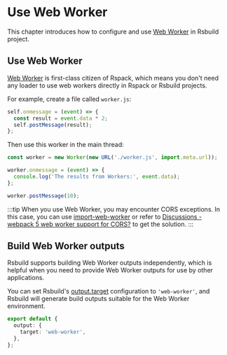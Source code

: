# Use Web Worker

This chapter introduces how to configure and use [Web Worker](https://developer.mozilla.org/en-US/docs/Web/API/Web_Workers_API/Using_web_workers) in Rsbuild project.


<WebWorker />

## Use Web Worker

[Web Worker](https://developer.mozilla.org/en-US/docs/Web/API/Web_Workers_API/Using_web_workers) is first-class citizen of Rspack, which means you don't need any loader to use web workers directly in Rspack or Rsbuild projects.

For example, create a file called `worker.js`:

```js title=worker.js
self.onmessage = (event) => {
  const result = event.data * 2;
  self.postMessage(result);
};
```

Then use this worker in the main thread:

```js
const worker = new Worker(new URL('./worker.js', import.meta.url));

worker.onmessage = (event) => {
  console.log('The results from Workers:', event.data);
};

worker.postMessage(10);
```

:::tip
When you use Web Worker, you may encounter CORS exceptions. In this case, you can use [import-web-worker](https://github.com/jantimon/remote-web-worker) or refer to [Discussions -webpack 5 web worker support for CORS?](https://github.com/webpack/webpack/discussions/14648) to get the solution.
:::

## Build Web Worker outputs

Rsbuild supports building Web Worker outputs independently, which is helpful when you need to provide Web Worker outputs for use by other applications.

You can set Rsbuild's [output.target](/config/output/target) configuration to `'web-worker'`, and Rsbuild will generate build outputs suitable for the Web Worker environment.

```ts
export default {
  output: {
    target: 'web-worker',
  },
};
```
